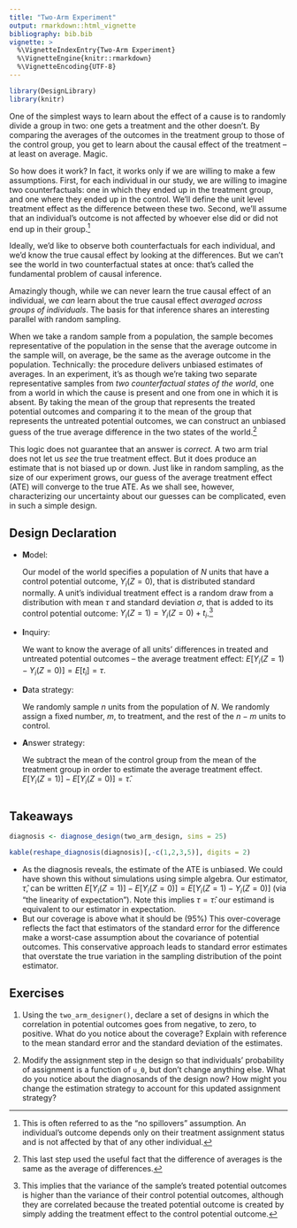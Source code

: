 ```yaml
---
title: "Two-Arm Experiment"
output: rmarkdown::html_vignette
bibliography: bib.bib
vignette: >
  %\VignetteIndexEntry{Two-Arm Experiment}
  %\VignetteEngine{knitr::rmarkdown}
  %\VignetteEncoding{UTF-8}
---
```



```r
library(DesignLibrary)
library(knitr)
```

One of the simplest ways to learn about the effect of a cause is to randomly divide a group in two: one gets a treatment and the other doesn't. By comparing the averages of the outcomes in the treatment group to those of the control group, you get to learn about the causal effect of the treatment -- at least on average. Magic. 

So how does it work? In fact, it works only if we are willing to make a few assumptions. First, for each individual in our study, we are willing to imagine two counterfactuals: one in which they ended up in the treatment group, and one where they ended up in the control. We'll define the unit level treatment effect as the difference between these two. Second, we'll assume that an individual's outcome is not affected by whoever else did or did not end up in their group.^[This is often referred to as the "no spillovers" assumption. An individual's outcome depends only on their treatment assignment status and is not affected by that of any other individual.]

Ideally, we'd like to observe both counterfactuals for each individual, and we'd know the true causal effect by looking at the differences. But we can't see the world in two counterfactual states at once: that's called the fundamental problem of causal inference. 

Amazingly though, while we can never learn the true causal effect of an individual, we *can* learn about the true causal effect *averaged across groups of individuals*. The basis for that inference shares an interesting parallel with random sampling. 

When we take a random sample from a population, the sample becomes representative of the population in the sense that the average outcome in the sample will, on average, be the same as the average outcome in the population.  Technically: the procedure delivers unbiased estimates of averages. In an experiment, it's as though we're taking two separate representative samples from *two counterfactual states of the world*, one from a world in which the cause is present and one from one in which it is absent. By taking the mean of the group that represents the treated potential outcomes and comparing it to the mean of the group that represents the untreated potential outcomes, we can construct an unbiased guess of the true average difference in the two states of the world.^[This last step used the useful fact that the difference of averages is the same as the  average of differences.] 

This logic does not guarantee that an answer is *correct.* A two arm trial does not let us *see* the true treatment effect. But it does produce an estimate that is not biased up or down. Just like in random sampling, as the size of our experiment grows, our guess of the average treatment effect (ATE) will converge to the true ATE. As we shall see, however, characterizing our uncertainty about our guesses can be complicated, even in such a simple design.  

## Design Declaration

- **M**odel: 
    
    Our model of the world specifies a population of $N$ units that have a control potential outcome, $Y_i(Z = 0)$, that is distributed standard normally. A unit's individual treatment effect is a random draw from a distribution with mean $\tau$ and standard deviation $\sigma$, that is added to its control potential outcome: $Y_i(Z = 1) = Y_i(Z = 0) + t_i$.^[This implies that the variance of the sample's treated potential outcomes is higher than the variance of their control potential outcomes, although they are correlated because the treated potential outcome is created by simply adding the treatment effect to the control potential outcome.]  
  
- **I**nquiry: 
    
    We want to know the average of all units' differences in treated and untreated potential outcomes -- the average treatment effect: $E[Y_i(Z = 1) - Y_i(Z = 0)] = E[t_i] = \tau$.  

- **D**ata strategy: 
    
    We randomly sample $n$ units from the population of $N$. We randomly assign a fixed number, $m$, to treatment, and the rest of the $n-m$ units to control.

- **A**nswer strategy: 
    
    We subtract the mean of the control group from the mean of the treatment group in order to estimate the average treatment effect. $E[Y_i(Z = 1)] - E[Y_i(Z = 0)] = \hat{\tau}$.  


```r
```

## Takeaways

```r
diagnosis <- diagnose_design(two_arm_design, sims = 25)
```

```r
kable(reshape_diagnosis(diagnosis)[,-c(1,2,3,5)], digits = 2)
```

- As the diagnosis reveals, the estimate of the ATE is unbiased. We could have shown this without simulations using simple algebra. Our estimator, $\hat{\tau}$, can be written $E[Y_i(Z = 1)] - E[Y_i(Z = 0)] = E[Y_i(Z = 1) - Y_i(Z = 0)]$ (via "the linearity of expectation"). Note this implies $\tau = \hat{\tau}$: our estimand is equivalent to our estimator in expectation. 
- But our coverage is above what it should be (95\%) This over-coverage reflects the fact that estimators of the standard error for the difference make a worst-case assumption about the covariance of potential outcomes. This conservative approach leads to standard error estimates that overstate the true variation in the sampling distribution of the point estimator.

## Exercises

1. Using the `two_arm_designer()`, declare a set of designs in which the correlation in potential outcomes goes from negative, to zero, to positive. What do you notice about the coverage? Explain with reference to the mean standard error and the standard deviation of the estimates.

2. Modify the assignment step in the design so that individuals' probability of assignment is a function of `u_0`, but don't change anything else. What do you notice about the diagnosands of the design now? How might you change the estimation strategy to account for this updated assignment strategy?
















